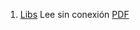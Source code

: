 1. [Libs](https://achalmaedison.netlify.app/blog/_contenido-inicio_files/libs) Lee sin conexión [PDF](https://achalmaedison.netlify.app/blog/_contenido-inicio_files/libs/index.pdf)
